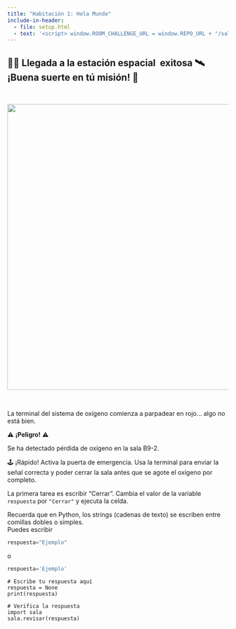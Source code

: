 ```yaml
---
title: "Habitación 1: Hola Mundo"
include-in-header:
  - file: setup.html
  - text: '<script> window.ROOM_CHALLENGE_URL = window.REPO_URL + "/sala_01.py"; </script>'
---
```

<h2 class="text-center">
👨‍🚀 Llegada a la estación espacial ️ exitosa 🛰<br/>
¡Buena suerte en tú misión! 💫
</h2>

<br/>

<center>
<img src="./img/sala_01.png" width="650">
</center>

<br/>

La terminal del sistema de oxígeno comienza a parpadear en rojo... algo no está bien.

<div class="d-flex justify-content-center">
<div class="alert alert-danger text-center text-danger font-weight-bold">
⚠️ **¡Peligro!** ⚠️

Se ha detectado pérdida de oxígeno en la sala B9-2.
</div>
</div>

🕹️ ¡Rápido! Activa la puerta de emergencia. Usa la terminal para enviar la señal correcta y
poder cerrar la sala antes que se agote el oxígeno por completo.

<div class="alert alert-info">
La primera tarea es escribir "Cerrar".
Cambia el valor de la variable `respuesta` por `"Cerrar"` y ejecuta la celda.
</div>

::: {.callout-tip title="Pista" collapse="true"}
Recuerda que en Python, los strings (cadenas de texto) se escriben entre comillas dobles o simples.  
Puedes escribir 
```python 
respuesta="Ejemplo"
```
o
```python 
respuesta='Ejemplo'
```
:::

```pyodide-python
# Escribe tu respuesta aquí
respuesta = None
print(respuesta)

# Verifica la respuesta
import sala
sala.revisar(respuesta)
```